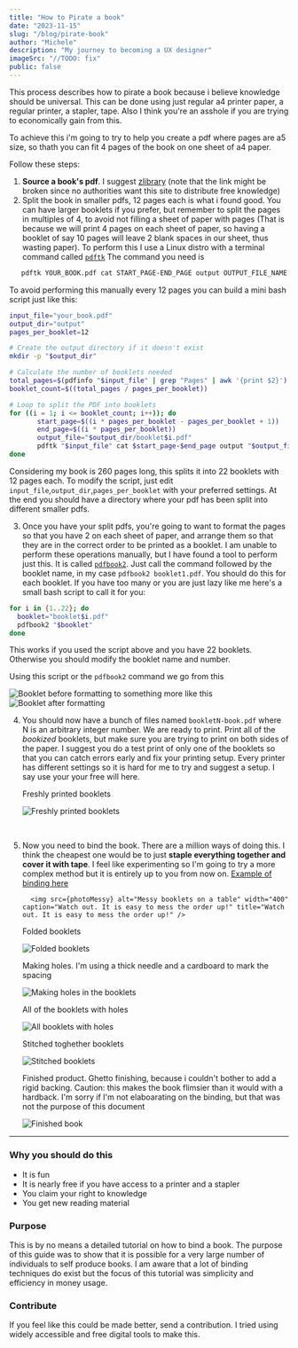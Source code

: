 ```yaml
---
title: "How to Pirate a book"
date: "2023-11-15"
slug: "/blog/pirate-book"
author: "Michele"
description: "My journey to becoming a UX designer"
imageSrc: "//TODO: fix"
public: false
---
```



This process describes how to pirate a book because i believe knowledge should be universal. This can be done using just regular a4 printer paper, a regular printer, a stapler, tape.
Also I think you're an asshole if you are trying to economically gain from this.

To achieve this i'm going to try to help you create a pdf where pages are a5 size, so thath you can fit 4 pages of the book on one sheet of a4 paper.

Follow these steps:

1. **Source a book's pdf**. I suggest [zlibrary](https://z-lib.is) (note that the link might be broken since no authorities want this site to distribute free knowledge)
2. Split the book in smaller pdfs, 12 pages each is what i found good. You can have larger booklets if you prefer, but remember to split the pages in multiples of 4, to avoid not filling a sheet of paper with pages (That is because we will print 4 pages on each sheet of paper, so having a booklet of say 10 pages will leave 2 blank spaces in our sheet, thus wasting paper).
   To perform this I use a Linux distro with a terminal command called [`pdftk`](https://packages.debian.org/search?keywords=pdftk)
   The command you need is

```bash
   pdftk YOUR_BOOK.pdf cat START_PAGE-END_PAGE output OUTPUT_FILE_NAME.pdf
```

To avoid performing this manually every 12 pages you can build a mini bash script just like this:

```bash
input_file="your_book.pdf"
output_dir="output"
pages_per_booklet=12

# Create the output directory if it doesn't exist
mkdir -p "$output_dir"

# Calculate the number of booklets needed
total_pages=$(pdfinfo "$input_file" | grep "Pages" | awk '{print $2}')
booklet_count=$((total_pages / pages_per_booklet))

# Loop to split the PDF into booklets
for ((i = 1; i <= booklet_count; i++)); do
	   start_page=$((i * pages_per_booklet - pages_per_booklet + 1))
	   end_page=$((i * pages_per_booklet))
	   output_file="$output_dir/booklet$i.pdf"
	   pdftk "$input_file" cat $start_page-$end_page output "$output_file"
done
```

Considering my book is 260 pages long, this splits it into 22 booklets with 12 pages each. To modify the script, just edit `input_file`,`output_dir`,`pages_per_booklet` with your preferred settings.
At the end you should have a directory where your pdf has been split into different smaller pdfs.

3. Once you have your split pdfs, you're going to want to format the pages so that you have 2 on each sheet of paper, and arrange them so that they are in the correct order to be printed as a booklet. I am unable to perform these operations manually, but I have found a tool to perform just this. It is called [`pdfbook2`](https://gitlab.com/pablo13/pdf-tools).
   Just call the command followed by the booklet name, in my case `pdfbook2 booklet1.pdf`. You should do this for each booklet. If you have too many or you are just lazy like me here's a small bash script to call it for you:

```bash
for i in {1..22}; do
  booklet="booklet$i.pdf"
  pdfbook2 "$booklet"
done
```

This works if you used the script above and you have 22 booklets. Otherwise you should modify the booklet name and number.

Using this script or the `pdfbook2` command we go from this

<img
  src={image}
  alt="Booklet before formatting"
  caption="Booklet before formatting"
  title="Booklet before formatting"
/>
to something more like this
<img
  src={image2}
  alt="Booklet after formatting"
  caption="Booklet after formatting"
  title="Booklet after formatting"
/>

4.  You should now have a bunch of files named `bookletN-book.pdf` where N is an arbitrary integer number. We are ready to print. Print all of the _bookized_ booklets, but make sure you are trying to print on both sides of the paper.
    I suggest you do a test print of only one of the booklets so that you can catch errors early and fix your printing setup. Every printer has different settings so it is hard for me to try and suggest a setup. I say use your your free will here.

    Freshly printed booklets

    <img
      src={freshlyPrinted}
      alt="Freshly printed booklets"
      caption="Freshly printed booklets"
      title="Freshly printed booklets"
    />

    <br />

1.  Now you need to bind the book. There are a million ways of doing this. I think the cheapest one would be to just **staple everything together and cover it with tape**.
    I feel like experimenting so I'm going to try a more complex method but it is entirely up to you from now on. [Example of binding here](https://www.youtube.com/watch?v=9O4kFTOEh6k&t=359s)

          <img src={photoMessy} alt="Messy booklets on a table" width="400" caption="Watch out. It is easy to mess the order up!" title="Watch out. It is easy to mess the order up!" />

    Folded booklets

    <img
      src={foldedBooklets}
      alt="Folded booklets"
      caption="Folded booklets"
      title="Folded booklets"
    />

    Making holes. I'm using a thick needle and a cardboard to mark the spacing

    <img
      src={photoHoles}
      alt="Making holes in the booklets"
      caption="Making holes in the booklets"
      title="Making holes in the booklets"
    />

    All of the booklets with holes

    <img
      src={photoHolesAll}
      alt="All booklets with holes"
      caption="All booklets with holes"
      title="All booklets with holes"
    />

    Stitched toghether booklets

    <img
      src={photoStitched}
      alt="Stitched booklets"
      caption="Stitched booklets"
      title="Stitched booklets"
    />

    Finished product. Ghetto finishing, because i couldn't bother to add a rigid backing. Caution: this makes the book flimsier than it would with a hardback.
    I'm sorry if I'm not elaboarating on the binding, but that was not the purpose of this document

    <img
      src={photoFinished}
      alt="Finished book"
      caption="Finished book"
      title="Finished book"
    />

---

### Why you should do this

- It is fun
- It is nearly free if you have access to a printer and a stapler
- You claim your right to knowledge
- You get new reading material

### Purpose

This is by no means a detailed tutorial on how to bind a book. The purpose of this guide was to show that it is possible for a very large number of individuals to self produce books. I am aware that a lot of binding techniques do exist but the focus of this tutorial was simplicity and efficiency in money usage.

### Contribute

If you feel like this could be made better, send a contribution. I tried using widely accessible and free digital tools to make this.
